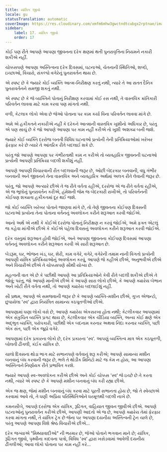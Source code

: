 ```yaml
---
title: યાંત્રિક જીવો
locale: gu
statusTranslation: automatic
coverImage: https://res.cloudinary.com/xmfm6mhw3gwctndtcubgx2rptnae/image/upload/v1740468922/small_cover_tratado_de_psicologia_revolucionaria_a4c0dca4e0.webp
sidebar:
    label: 17. યાંત્રિક જીવો
    order: 17
---
```

કોઈ પણ રીતે આપણે આપણા જીવનના દરેક ક્ષણમાં થતી પુનરાવૃત્તિના નિયમને નકારી શકીએ નહીં.

ચોક્કસપણે આપણા અસ્તિત્વના દરેક દિવસમાં, ઘટનાઓ, ચેતનાની સ્થિતિઓ, શબ્દો, ઇચ્છાઓ, વિચારો, સંકલ્પો વગેરેનું પુનરાવર્તન થાય છે.

એ સ્પષ્ટ છે કે જ્યારે કોઈ વ્યક્તિ આત્મ-નિરીક્ષણ કરતું નથી, ત્યારે તે આ સતત દૈનિક પુનરાવર્તનને સમજી શકતું નથી.

એ સ્પષ્ટ છે કે જે વ્યક્તિને પોતાનું નિરીક્ષણ કરવામાં કોઈ રસ નથી, તે વાસ્તવિક ક્રાંતિકારી પરિવર્તન લાવવા માટે કામ કરવા પણ માંગતો નથી.

વળી, કેટલાક લોકો એવા છે જેઓ પોતાના પર કામ કર્યા વિના પરિવર્તન લાવવા માંગે છે.

અમે એ હકીકતને નકારીએ નહીં કે દરેકને આત્માની વાસ્તવિક ખુશીનો અધિકાર છે, પરંતુ એ પણ સાચું છે કે જો આપણે આપણા પર કામ નહીં કરીએ તો ખુશી અશક્ય બની જશે.

જ્યારે કોઈ વ્યક્તિ દરરોજ બનતી વિવિધ ઘટનાઓ પ્રત્યેની તેની પ્રતિક્રિયાઓમાં ખરેખર ફેરફાર કરે છે ત્યારે તે આંતરિક રીતે બદલાઈ શકે છે.

પરંતુ જો આપણે આપણા પર ગંભીરતાથી કામ ન કરીએ તો વ્યવહારિક જીવનની ઘટનાઓ પ્રત્યેની આપણી પ્રતિક્રિયા બદલી શકીશું નહીં.

આપણે આપણી વિચારવાની રીત બદલવાની જરૂર છે, ઓછી બેદરકાર બનવાની, વધુ ગંભીર બનવાની અને જીવનને તેના વાસ્તવિક અને વ્યવહારિક અર્થમાં અલગ રીતે લેવાની જરૂર છે.

પરંતુ, જો આપણે અત્યારે છીએ તે જ રીતે વર્તતા રહીએ, દરરોજ એ જ રીતે વર્તતા રહીએ, એ જ ભૂલોનું પુનરાવર્તન કરીએ, હંમેશની જેમ જ બેદરકારી રાખીએ, તો પરિવર્તનની કોઈપણ શક્યતા હકીકતમાં દૂર થઈ જશે.

જો કોઈ વ્યક્તિ ખરેખર પોતાને જાણવા માંગે છે, તો તેણે જીવનના કોઈપણ દિવસની ઘટનાઓ પ્રત્યેના તેના પોતાના વર્તનનું અવલોકન કરીને શરૂઆત કરવી જોઈએ.

આનો અર્થ એ નથી કે કોઈએ દરરોજ પોતાનું નિરીક્ષણ ન કરવું જોઈએ, અમે ફક્ત એટલું જ કહેવા માંગીએ છીએ કે કોઈએ પહેલા દિવસનું અવલોકન કરીને શરૂઆત કરવી જોઈએ.

દરેક વસ્તુમાં શરૂઆત હોવી જોઈએ, અને આપણા જીવનના કોઈપણ દિવસમાં આપણા વર્તનનું અવલોકન કરીને શરૂઆત કરવી એ સારી શરૂઆત છે.

બેડરૂમ, ઘર, ભોજન ખંડ, ઘર, શેરી, કામ વગેરે, વગેરે, વગેરેની તમામ નાની વિગતો પ્રત્યેની આપણી યાંત્રિક પ્રતિક્રિયાઓનું અવલોકન કરવું, આપણે જે કહીએ છીએ, અનુભવીએ છીએ અને વિચારીએ છીએ તે ચોક્કસપણે સૌથી યોગ્ય છે.

મહત્વની વાત એ છે કે પછીથી આપણે આ પ્રતિક્રિયાઓને કેવી રીતે બદલી શકીએ છીએ તે જોવું; પરંતુ, જો આપણે માનીએ છીએ કે આપણે સારા લોકો છીએ, કે આપણે ક્યારેય બેભાન અને ખોટી રીતે વર્તતા નથી, તો આપણે ક્યારેય બદલાઈશું નહીં.

સૌ પ્રથમ, આપણે એ સમજવાની જરૂર છે કે આપણે વ્યક્તિ-મશીન છીએ, ગુપ્ત એજન્ટો, છુપાયેલા 'સ્વ' દ્વારા નિયંત્રિત સામાન્ય કઠપૂતળીઓ છીએ.

આપણામાં ઘણા લોકો વસે છે, આપણે ક્યારેય એકસરખા હોતા નથી; કેટલીકવાર આપણામાં એક સંકુચિત વ્યક્તિ પ્રગટ થાય છે, કેટલીકવાર એક ચીડિયા વ્યક્તિ, અન્ય કોઈ ક્ષણે એક અદ્ભુત વ્યક્તિ, પરોપકારી, પછીથી એક બદનામ કરનાર અથવા નિંદા કરનાર વ્યક્તિ, પછી એક સંત, પછી એક જૂઠો વગેરે.

આપણામાં દરેક પ્રકારના લોકો છે, દરેક પ્રકારના 'સ્વ'. આપણું વ્યક્તિત્વ માત્ર એક કઠપૂતળી, બોલતી ઢીંગલી, કંઈક યાંત્રિક છે.

ચાલો દિવસના થોડા ભાગ માટે સભાનપણે વર્તવાનું શરૂ કરીએ; આપણે સામાન્ય મશીન બનવાનું બંધ કરવાની જરૂર છે, ભલે તે થોડીક મિનિટો માટે જ કેમ ન હોય, આ આપણા અસ્તિત્વને નિર્ણાયક રીતે પ્રભાવિત કરશે.

જ્યારે આપણે સ્વ-અવલોકન કરીએ છીએ અને કોઈ ચોક્કસ 'સ્વ' જે ઇચ્છે છે તે કરતા નથી, ત્યારે એ સ્પષ્ટ છે કે આપણે મશીન બનવાનું બંધ કરી રહ્યા છીએ.

એક જ ક્ષણ, જેમાં મશીન બનવાનું બંધ કરવા માટે પૂરતી સભાનતા હોય છે, જો તે સ્વેચ્છાએ કરવામાં આવે તો, તે ઘણી અપ્રિય પરિસ્થિતિઓને ધરમૂળથી બદલી નાખે છે.

કમનસીબે, આપણે દરરોજ એક યાંત્રિક, રૂઢિગત, વાહિયાત જીવન જીવીએ છીએ. આપણે ઘટનાઓનું પુનરાવર્તન કરીએ છીએ, આપણી આદતો એ જ છે, આપણે ક્યારેય તેમાં ફેરફાર કરવા માંગતા નથી, તે યાંત્રિક ટ્રેક છે જેના પર આપણા દયનીય અસ્તિત્વની ટ્રેન ચાલે છે, પરંતુ આપણે આપણા વિશે શ્રેષ્ઠ વિચારીએ છીએ...

દરેક જગ્યાએ "મિથ્યાવાદીઓ" ની ભરમાર છે, જેઓ પોતાને ભગવાન માને છે; યાંત્રિક, રૂઢિગત જીવો, પૃથ્વીના કાદવના પાત્રો, વિવિધ 'સ્વ' દ્વારા ખસેડવામાં આવેલી દયનીય ઢીંગલીઓ; આવા લોકો પોતાના પર કામ નહીં કરે...

